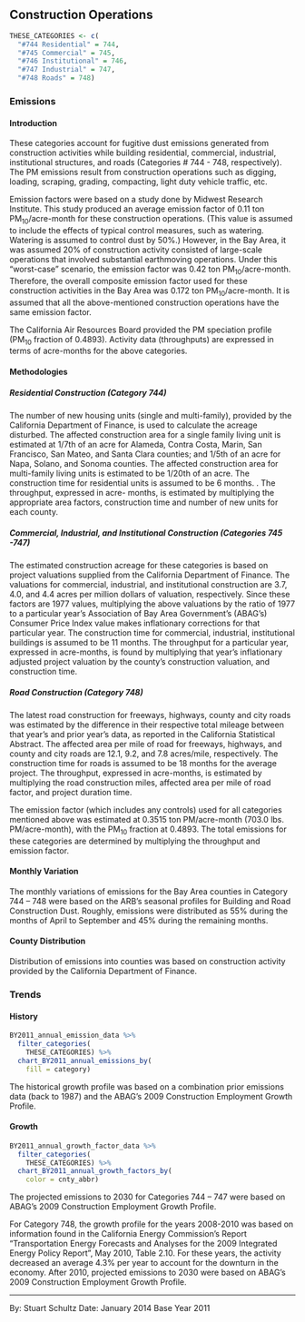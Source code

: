 ## Construction Operations

```r
THESE_CATEGORIES <- c(
  "#744 Residential" = 744,
  "#745 Commercial" = 745,
  "#746 Institutional" = 746,
  "#747 Industrial" = 747,
  "#748 Roads" = 748)
```

### Emissions

#### Introduction {-}

These categories account for fugitive dust emissions generated from construction activities while building residential, commercial, industrial, institutional structures, and roads (Categories # 744 - 748, respectively). The PM emissions result from construction operations such as digging, loading, scraping, grading, compacting, light duty vehicle traffic, etc.

Emission factors were based on a study done by Midwest Research Institute. This study produced an average emission factor of 0.11 ton PM~10~/acre-month for these construction operations. (This value is assumed to include the effects of typical control measures, such as watering. Watering is assumed to control dust by 50%.) However, in the Bay Area, it was assumed 20% of construction activity consisted of large-scale operations that involved substantial earthmoving operations. Under this “worst-case” scenario, the emission factor was 0.42 ton PM~10~/acre-month. Therefore, the overall composite emission factor used for these construction activities in the Bay Area was 0.172 ton PM~10~/acre-month. It is assumed that all the above-mentioned construction operations have the same emission factor.

The California Air Resources Board provided the PM speciation profile (PM~10~ fraction of 0.4893). Activity data (throughputs) are expressed in terms of acre-months for the above categories.

#### Methodologies {-}

##### Residential Construction (Category 744) {-}

The number of new housing units (single and multi-family), provided by the California Department of Finance, is used to calculate the acreage disturbed. The affected construction area for a single family living unit is estimated at 1/7th of an acre for Alameda, Contra Costa, Marin, San Francisco, San Mateo, and Santa Clara counties; and 1/5th of an acre for Napa, Solano, and Sonoma counties. The affected construction area for multi-family living units is estimated to be 1/20th of an acre. The construction time for residential units is assumed to be 6 months. . The throughput, expressed in acre- months, is estimated by multiplying the appropriate area factors, construction time and number of new units for each county.

##### Commercial, Industrial, and Institutional Construction (Categories 745 -747) {-}

The estimated construction acreage for these categories is based on project valuations supplied from the California Department of Finance. The valuations for commercial, industrial, and institutional construction are 3.7, 4.0, and 4.4 acres per million dollars of valuation, respectively. Since these factors are 1977 values, multiplying the above valuations by the ratio of 1977 to a particular year’s Association of Bay Area Government’s (ABAG’s) Consumer Price Index value makes inflationary corrections for that particular year. The construction time for commercial, industrial, institutional buildings is assumed to be 11 months. The throughput for a particular year, expressed in acre-months, is found by multiplying that year’s inflationary adjusted project valuation by the county’s construction valuation, and construction time.

##### Road Construction (Category 748) {-}

The latest road construction for freeways, highways, county and city roads was estimated by the difference in their respective total mileage between that year’s and prior year’s data, as reported in the California Statistical Abstract. The affected area per mile of road for freeways, highways, and county and city roads are 12.1, 9.2, and 7.8 acres/mile, respectively. The construction time for roads is assumed to be 18 months for the average project. The throughput, expressed in acre-months, is estimated by multiplying the road construction miles, affected area per mile of road factor, and project duration time.

The emission factor (which includes any controls) used for all categories mentioned above was estimated at 0.3515 ton PM/acre-month (703.0 lbs. PM/acre-month), with the PM~10~ fraction at 0.4893. The total emissions for these categories are determined by multiplying the throughput and emission factor.

#### Monthly Variation {-}

The monthly variations of emissions for the Bay Area counties in Category 744 – 748 were based on the ARB’s seasonal profiles for Building and Road Construction Dust. Roughly, emissions were distributed as 55% during the months of April to September and 45% during the remaining months.

#### County Distribution {-}

Distribution of emissions into counties was based on construction activity provided by the California Department of Finance.

### Trends

#### History {-}

```r
BY2011_annual_emission_data %>%
  filter_categories(
    THESE_CATEGORIES) %>%
  chart_BY2011_annual_emissions_by(
    fill = category) 
```

The historical growth profile was based on a combination prior emissions data (back to 1987) and the ABAG’s 2009 Construction Employment Growth Profile.

#### Growth {-}

```r
BY2011_annual_growth_factor_data %>%
  filter_categories(
    THESE_CATEGORIES) %>%
  chart_BY2011_annual_growth_factors_by(
    color = cnty_abbr) 
```

The projected emissions to 2030 for Categories 744 – 747 were based on ABAG’s 2009 Construction Employment Growth Profile.

For Category 748, the growth profile for the years 2008-2010 was based on information found in the California Energy Commission’s Report “Transportation Energy Forecasts and Analyses for the 2009 Integrated Energy Policy Report”, May 2010, Table 2.10. For these years, the activity decreased an average 4.3% per year to account for the downturn in the economy. After 2010, projected emissions to 2030 were based on ABAG’s 2009 Construction Employment Growth Profile.

***

By: Stuart Schultz 
Date: January 2014 
Base Year 2011
